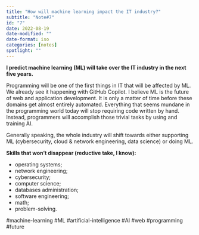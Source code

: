 ```yaml
---
title: "How will machine learning impact the IT industry?"
subtitle: "Note#7"
id: "7"
date: 2022-08-19
date-modified: ""
date-format: iso
categories: [notes]
spotlight: ""
---
```

**I predict machine learning (ML) will take over the IT industry in the next five years.**

Programming will be one of the first things in IT that will be affected by ML. We already see it happening with GitHub Copilot. I believe ML is the future of web and application development. It is only a matter of time before these domains get almost entirely automated. Everything that seems mundane in the programming world today will stop requiring code written by hand. Instead, programmers will accomplish those trivial tasks by using and training AI.

Generally speaking, the whole industry will shift towards either supporting ML (cybersecurity, cloud & network engineering, data science) or doing ML.

**Skills that won't disappear (reductive take, I know):**

* operating systems;
* network engineering;
* cybersecurity;
* computer science;
* databases administration;
* software engineering;
* math;
* problem-solving.

#machine-learning #ML #artificial-intelligence #AI #web #programming #future
